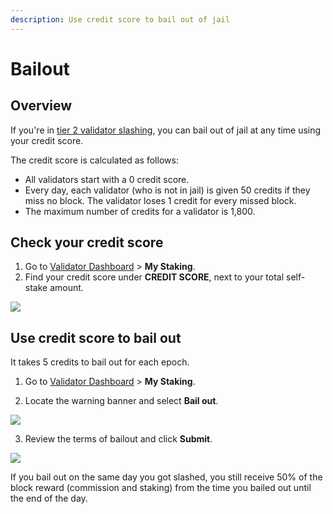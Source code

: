 ```yaml
---
description: Use credit score to bail out of jail
---
```



# Bailout

## Overview

If you're in [tier 2 validator slashing](slashing.mdx), you can bail out
of jail at any time using your credit score.

The credit score is calculated as follows:
* All validators start with a 0 credit score.
* Every day, each validator (who is not in jail) is given 50 credits
if they miss no block. The validator loses 1 credit for every missed block.
* The maximum number of credits for a validator is 1,800.

## Check your credit score

1. Go to [Validator Dashboard](https://validator.roninchain.com/) >
**My Staking**.
2. Find your credit score under **CREDIT SCORE**, next to your total
self-stake amount.
<img src={creditScore} width={1280} />

## Use credit score to bail out
It takes 5 credits to bail out for each epoch.

1. Go to [Validator Dashboard](https://validator.roninchain.com/) >
**My Staking**.

2. Locate the warning banner and select **Bail out**.
<img src={stepOne} width={1224} /> 

3. Review the terms of bailout and click **Submit**. 
<img src={stepTwo} width={400} />

If you bail out on the same day you got slashed, you still receive 50%
of the block reward (commission and staking) from the time you bailed
out until the end of the day.
